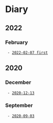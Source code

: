 = Diary =
== 2022 ==

=== February ===
  - [[2022-02-07|2022-02-07 first]]

== 2020 ==

=== December ===
  - [[2020-12-13|2020-12-13]]

=== September ===
  - [[2020-09-03|2020-09-03]]
